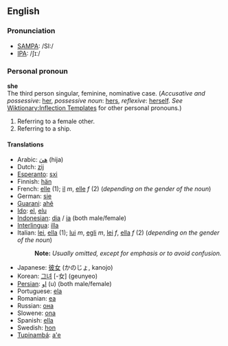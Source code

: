 ==English==
===Pronunciation===
*[[w:SAMPA|SAMPA]]: /SI:/
*[[w:IPA|IPA]]: /ʃɪː/

===Personal pronoun===
'''she'''<br>
The third person singular, feminine, nominative case. (''Accusative and possessive'': [[her]], ''possessive noun'': [[hers]], ''reflexive'': [[herself]]. ''See'' [[Wiktionary:Inflection Templates]] for other personal pronouns.)  

#Referring to a female other.
#Referring to a ship.

====Translations====
*Arabic: [[هيَ]] (hija)
*Dutch: [[zij]]
*[[Esperanto]]: [[sxi]]
*Finnish: [[hän]]
*French: [[elle]] (1); [[il]] ''m'', [[elle]] ''f'' (2) (''depending on the gender of the noun'')
*German: [[sie]]
*[[Guarani]]: [[ahẽ]]
*[[Ido]]: [[el]], [[elu]]
*[[Indonesian]]: [[dia]] / [[ia]] (both male/female)
*[[Interlingua]]: [[illa]]
*Italian: [[lei]], [[ella]] (1); [[lui]] ''m'', [[egli]] ''m'', [[lei]] ''f'', [[ella]] ''f'' (2) (''depending on the gender of the noun'')
*:'''Note:''' ''Usually omitted, except for emphasis or to avoid confusion.''
*Japanese: [[彼女]] (かのじょ, kanojo)
*Korean: [[그녀]] [-女] (geunyeo)
*[[Persian]]: [[او]] (u) (both male/female)
*Portuguese: [[ela]]
*Romanian: [[ea]]
*Russian: [[она]]
*Slowene: [[ona]]
*Spanish: [[ella]]
*Swedish: [[hon]]
*[[Tupinambá]]: [[a'e]]
